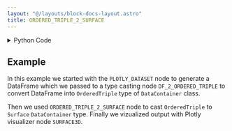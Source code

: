 ```yaml
---
layout: "@/layouts/block-docs-layout.astro"
title: ORDERED_TRIPLE_2_SURFACE
---
```



<PythonDocsDisplay docstring={docstring} />

<details>
<summary>Python Code</summary>

```python
from flojoy import flojoy, OrderedTriple, Surface
import numpy as np


@flojoy
def ORDERED_TRIPLE_2_SURFACE(default: OrderedTriple) -> Surface:
    """The ORDERED_TRIPLE_2_SURFACE node takes an "OrderedTriple" instance of the DataContainer class that contains three arrays: x, y, and z.

    It then reshapes the z array into a 2D grid using the unique values of x and y.

    The resulting 2D grid is used to create a Surface object with corresponding x, y, and z values.

    Inputs
    ------
    default : OrderedTriple
        The input OrderedTriple to which we apply the conversion to.

    Returns
    -------
    Surface
        The surface result from the conversion of the input.
    """

    x = np.unique(default.x)
    y = np.unique(default.y)

    z_size = len(x) * len(y)

    # Truncate or pad the z array to match the desired size
    if z_size > len(default.z):
        z = np.pad(default.z, (0, z_size - len(default.z)), mode="constant").reshape(
            len(y), len(x)
        )
    else:
        z = default.z[:z_size].reshape(len(y), len(x))

    X, Y = np.meshgrid(x, y)
    return Surface(x=X, y=Y, z=z)

```

[Find this Flojoy Block on GitHub](https://github.com/flojoy-ai/blocks/blob/main/blocks/TRANSFORMERS/TYPE_CASTING/ORDERED_TRIPLE_2_SURFACE/ORDERED_TRIPLE_2_SURFACE.py)

</details>

## Example

<GetHelpWidget />

<AppDisplay app={app} blockName="ORDERED_TRIPLE_2_SURFACE" client:visible />

In this example we started with the `PLOTLY_DATASET` node to generate a DataFrame which we passed to a type casting node `DF_2_ORDERED_TRIPLE` to convert DataFrame into `OrderedTriple` type of `DataContainer` class. 

Then we used `ORDERED_TRIPLE_2_SURFACE` node to cast `OrderedTriple` to `Surface` `DataContainer` type. Finally we vizualized output with Plotly visualizer node `SURFACE3D`.
